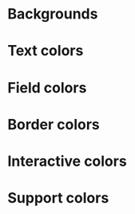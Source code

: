 
<Meta of={GnuiColorsStories} />

# Backgrounds

<Canvas />

# Text colors

<Canvas />

# Field colors

<Canvas />

# Border colors

<Canvas />

# Interactive colors

<Canvas />

# Support colors

<Canvas />
